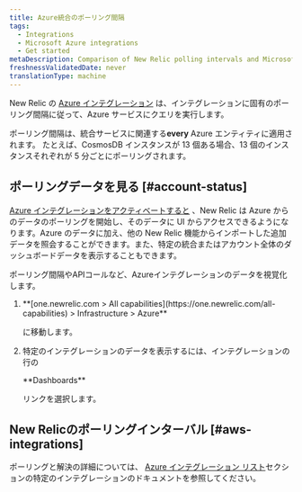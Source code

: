 ```yaml
---
title: Azure統合のポーリング間隔
tags:
  - Integrations
  - Microsoft Azure integrations
  - Get started
metaDescription: Comparison of New Relic polling intervals and Microsoft Azure data intervals for Azure integrations with New Relic.
freshnessValidatedDate: never
translationType: machine
---
```


New Relic の [Azure インテグレーション](/docs/infrastructure/microsoft-azure-integrations/getting-started/introduction-azure-monitoring-integrations) は、インテグレーションに固有のポーリング間隔に従って、Azure サービスにクエリを実行します。

ポーリング間隔は、統合サービスに関連する<DNT>**every**</DNT> Azure エンティティに適用されます。 たとえば、CosmosDB インスタンスが 13 個ある場合、13 個のインスタンスそれぞれが 5 分ごとにポーリングされます。

## ポーリングデータを見る [#account-status]

[Azure インテグレーションをアクティベートすると](/docs/infrastructure/microsoft-azure-integrations/getting-started/activate-azure-integrations) 、New Relic は Azure からのデータのポーリングを開始し、そのデータに UI からアクセスできるようになります。Azure のデータに加え、他の New Relic 機能からインポートした追加データを照会することができます。また、特定の統合またはアカウント全体のダッシュボードデータを表示することもできます。

ポーリング間隔やAPIコールなど、Azureインテグレーションのデータを視覚化します。

1. <DNT>
     **[one.newrelic.com > All capabilities](https://one.newrelic.com/all-capabilities) > Infrastructure > Azure**
   </DNT>

   に移動します。

2. 特定のインテグレーションのデータを表示するには、インテグレーションの行の

   <DNT>
     **Dashboards**
   </DNT>

   リンクを選択します。

## New Relicのポーリングインターバル [#aws-integrations]

ポーリングと解決の詳細については、 [Azure インテグレーション リスト](/docs/infrastructure/microsoft-azure-integrations/azure-integrations-list/azure-monitor/)セクションの特定のインテグレーションのドキュメントを参照してください。
